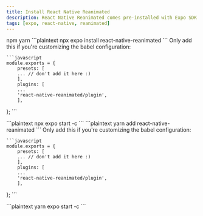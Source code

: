 ```yaml
---
title: Install React Native Reanimated
description: React Native Reanimated comes pre-installed with Expo SDK 52+. For older versions or custom projects, follow the installation guide below.
tags: [expo, react-native, reanimated]
---
```


<Tabs defaultValue="npm" className="pt-5 pb-1">
  <TabsList>
    <TabsTrigger value="npm">npm</TabsTrigger>
    <TabsTrigger value="yarn">yarn</TabsTrigger>
  </TabsList>
  <TabsContent value="npm">
  <Stepper>
  <StepperItem title="Step 1: Install Reanimated">
    ```plaintext
    npx expo install react-native-reanimated
    ```
  </StepperItem>

  <StepperItem title="Step 2: Configure babel.config.js (if not using default Expo config)">
    Only add this if you're customizing the babel configuration:

    ```javascript
    module.exports = {
        presets: [
        ... // don't add it here :)
        ],
        plugins: [
        ...
        'react-native-reanimated/plugin',
        ],
  };
    ```
  </StepperItem>

  <StepperItem title="Step 3: Clear Metro bundler cache">
    ```plaintext
  npx expo start -c
    ```
  </StepperItem>
</Stepper>

  </TabsContent>
  <TabsContent value="yarn">
 <Stepper>
  <StepperItem title="Step 1: Install Reanimated">
    ```plaintext
   yarn add react-native-reanimated
    ```
  </StepperItem>

  <StepperItem title="Step 2: Configure babel.config.js (if not using default Expo config)">
    Only add this if you're customizing the babel configuration:

    ```javascript
    module.exports = {
        presets: [
        ... // don't add it here :)
        ],
        plugins: [
        ...
        'react-native-reanimated/plugin',
        ],
  };
    ```
  </StepperItem>

  <StepperItem title="Step 3: Clear Metro bundler cache">
    ```plaintext
  yarn expo start -c
    ```
  </StepperItem>
</Stepper>
  </TabsContent>
</Tabs>
